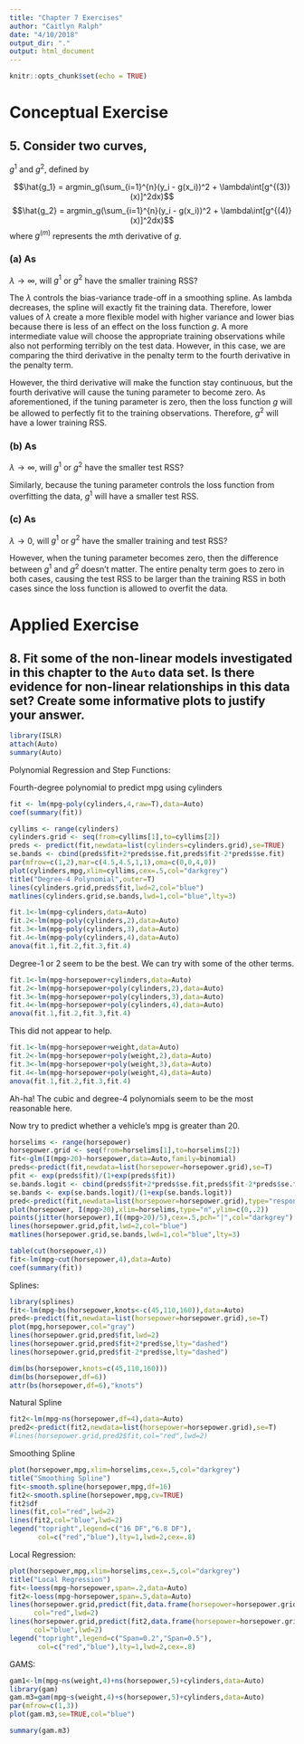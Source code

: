 ```yaml
---
title: "Chapter 7 Exercises"
author: "Caitlyn Ralph"
date: "4/10/2018"
output_dir: "."
output: html_document
---
```


```r
knitr::opts_chunk$set(echo = TRUE)
```

# Conceptual Exercise

## 5. Consider two curves, 

$g^1$ and $g^2$, defined by

$$\hat{g_1} = argmin_g(\sum_{i=1}^{n}(y_i - g(x_i))^2 + \lambda\int[g^{(3)}(x)]^2dx)$$
$$\hat{g_2} = argmin_g(\sum_{i=1}^{n}(y_i - g(x_i))^2 + \lambda\int[g^{(4)}(x)]^2dx)$$
where $g^{(m)}$ represents the $m$th derivative of $g$.

### (a) As 
$\lambda → \infty$, will $g^1$ or $g^2$ have the smaller training RSS?

The $\lambda$ controls the bias-variance trade-off in a smoothing spline. As lambda decreases, the spline will exactly fit the training data. Therefore, lower values of $\lambda$ create a more flexible model with higher variance and lower bias because there is less of an effect on the loss function $g$. A more intermediate value will choose the appropriate training observations while also not performing terribly on the test data. However, in this case, we are comparing the third derivative in the penalty term to the fourth derivative in the penalty term.

However, the third derivative will make the function stay continuous, but the fourth derivative will cause the tuning parameter to become zero. As aforementioned, if the tuning parameter is zero, then the loss function $g$ will be allowed to perfectly fit to the training observations. Therefore, $g^2$ will have a lower training RSS.

### (b) As 
$\lambda → \infty$, will $g^1$ or $g^2$ have the smaller test RSS?

Similarly, because the tuning parameter controls the loss function from overfitting the data, $g^1$ will have a smaller test RSS.

### (c)  As 
$\lambda → 0$, will $g^1$ or $g^2$ have the smaller training and test RSS?

However, when the tuning parameter becomes zero, then the difference between $g^1$ and $g^2$ doesn't matter. The entire penalty term goes to zero in both cases, causing the test RSS to be larger than the training RSS in both cases since the loss function is allowed to overfit the data.

# Applied Exercise

## 8. Fit some of the non-linear models investigated in this chapter to the `Auto` data set. Is there evidence for non-linear relationships in this data set? Create some informative plots to justify your answer.

```r
library(ISLR)
attach(Auto)
summary(Auto)
```

Polynomial Regression and Step Functions:

Fourth-degree polynomial to predict mpg using cylinders

```r
fit <- lm(mpg~poly(cylinders,4,raw=T),data=Auto)
coef(summary(fit))
```
```r
cyllims <- range(cylinders)
cylinders.grid <- seq(from=cyllims[1],to=cyllims[2])
preds <- predict(fit,newdata=list(cylinders=cylinders.grid),se=TRUE)
se.bands <- cbind(preds$fit+2*preds$se.fit,preds$fit-2*preds$se.fit)
par(mfrow=c(1,2),mar=c(4.5,4.5,1,1),oma=c(0,0,4,0))
plot(cylinders,mpg,xlim=cyllims,cex=.5,col="darkgrey")
title("Degree-4 Polynomial",outer=T)
lines(cylinders.grid,preds$fit,lwd=2,col="blue")
matlines(cylinders.grid,se.bands,lwd=1,col="blue",lty=3)
```
```r
fit.1<-lm(mpg~cylinders,data=Auto)
fit.2<-lm(mpg~poly(cylinders,2),data=Auto)
fit.3<-lm(mpg~poly(cylinders,3),data=Auto)
fit.4<-lm(mpg~poly(cylinders,4),data=Auto)
anova(fit.1,fit.2,fit.3,fit.4)
```
Degree-1 or 2 seem to be the best. We can try with some of the other terms.

```r
fit.1<-lm(mpg~horsepower+cylinders,data=Auto)
fit.2<-lm(mpg~horsepower+poly(cylinders,2),data=Auto)
fit.3<-lm(mpg~horsepower+poly(cylinders,3),data=Auto)
fit.4<-lm(mpg~horsepower+poly(cylinders,4),data=Auto)
anova(fit.1,fit.2,fit.3,fit.4)
```
This did not appear to help.
```r
fit.1<-lm(mpg~horsepower+weight,data=Auto)
fit.2<-lm(mpg~horsepower+poly(weight,2),data=Auto)
fit.3<-lm(mpg~horsepower+poly(weight,3),data=Auto)
fit.4<-lm(mpg~horsepower+poly(weight,4),data=Auto)
anova(fit.1,fit.2,fit.3,fit.4)
```
Ah-ha! The cubic and degree-4 polynomials seem to be the most reasonable here.

Now try to predict whether a vehicle's mpg is greater than 20.
```r
horselims <- range(horsepower)
horsepower.grid <- seq(from=horselims[1],to=horselims[2])
fit<-glm(I(mpg>20)~horsepower,data=Auto,family=binomial)
preds<-predict(fit,newdata=list(horsepower=horsepower.grid),se=T)
pfit <- exp(preds$fit)/(1+exp(preds$fit))
se.bands.logit <- cbind(preds$fit+2*preds$se.fit,preds$fit-2*preds$se.fit)
se.bands <- exp(se.bands.logit)/(1+exp(se.bands.logit))
pred<-predict(fit,newdata=list(horsepower=horsepower.grid),type="response",se=T)
plot(horsepower, I(mpg>20),xlim=horselims,type="n",ylim=c(0,.2))
points(jitter(horsepower),I((mpg>20)/5),cex=.5,pch="|",col="darkgrey")
lines(horsepower.grid,pfit,lwd=2,col="blue")
matlines(horsepower.grid,se.bands,lwd=1,col="blue",lty=3)
```
```r
table(cut(horsepower,4))
fit<-lm(mpg~cut(horsepower,4),data=Auto)
coef(summary(fit))
```
Splines:
```r
library(splines)
fit<-lm(mpg~bs(horsepower,knots<-c(45,110,160)),data=Auto)
pred<-predict(fit,newdata=list(horsepower=horsepower.grid),se=T)
plot(mpg,horsepower,col="gray")
lines(horsepower.grid,pred$fit,lwd=2)
lines(horsepower.grid,pred$fit+2*pred$se,lty="dashed")
lines(horsepower.grid,pred$fit-2*pred$se,lty="dashed")
```

```r
dim(bs(horsepower,knots=c(45,110,160)))
dim(bs(horsepower,df=6))
attr(bs(horsepower,df=6),"knots")
```
Natural Spline
```r
fit2<-lm(mpg~ns(horsepower,df=4),data=Auto)
pred2<-predict(fit2,newdata=list(horsepower=horsepower.grid),se=T)
#lines(horsepower.grid,pred2$fit,col="red",lwd=2)
```
Smoothing Spline
```r
plot(horsepower,mpg,xlim=horselims,cex=.5,col="darkgrey")
title("Smoothing Spline")
fit<-smooth.spline(horsepower,mpg,df=16)
fit2<-smooth.spline(horsepower,mpg,cv=TRUE)
fit2$df
lines(fit,col="red",lwd=2)
lines(fit2,col="blue",lwd=2)
legend("topright",legend=c("16 DF","6.8 DF"),
       col=c("red","blue"),lty=1,lwd=2,cex=.8)
```
Local Regression:
```r
plot(horsepower,mpg,xlim=horselims,cex=.5,col="darkgrey")
title("Local Regression")
fit<-loess(mpg~horsepower,span=.2,data=Auto)
fit2<-loess(mpg~horsepower,span=.5,data=Auto)
lines(horsepower.grid,predict(fit,data.frame(horsepower=horsepower.grid)),
      col="red",lwd=2)
lines(horsepower.grid,predict(fit2,data.frame(horsepower=horsepower.grid)),
      col="blue",lwd=2)
legend("topright",legend=c("Span=0.2","Span=0.5"),
       col=c("red","blue"),lty=1,lwd=2,cex=.8)
```
GAMS:
```r
gam1<-lm(mpg~ns(weight,4)+ns(horsepower,5)+cylinders,data=Auto)
library(gam)
gam.m3=gam(mpg~s(weight,4)+s(horsepower,5)+cylinders,data=Auto)
par(mfrow=c(1,3))
plot(gam.m3,se=TRUE,col="blue")
```
```r
summary(gam.m3)
```

